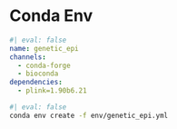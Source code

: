 # Conda Env 

```yaml
#| eval: false
name: genetic_epi
channels:
  - conda-forge
  - bioconda
dependencies:
  - plink=1.90b6.21
```


```bash
#| eval: false
conda env create -f env/genetic_epi.yml
```